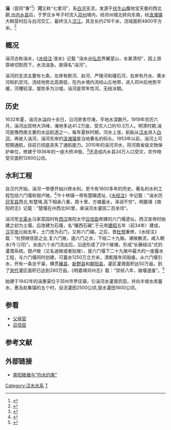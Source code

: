 {{Geobox|河流
<!-- *** Name section *** -->  
| name                        = 湍河
<!-- *** Map section *** -->
| map                         =
| map_size                    = 
| map_caption                 =
<!-- *** Country etc. *** -->
| other_name                  = 
| other_name1                 = 
| country                     ={{CHN}}
| region_type                 = 省份
| region                      =河南省 
| region1                     =                    
| region2                     = 
| region3                    =
| city_type                  =县城
| city                       =[[内乡县|内乡县]]
| city1                       =[[邓州市|邓州市]]
| city2                       =
| city3                       =
| city4                       =
| city5                       =
| city6                       =
| city7                       =
| city8                       =
| city9                       =
| city10                       = 
| city11                      = 
| city12                      = 
<!-- *** Geography *** -->
| length                      =216
| length_imperial             = 
| watershed                   =4800
| watershed_imperial          = 

<!-- *** 水源 *** -->
| source_name                 = 
| source_location             =宝天曼的关山坡
| source_region               =
| source_country              = 
| source_country1             = 
| source_elevation            =
| source_lat_d                = 
| source_lat_m                = 
| source_lat_s                = 
| source_lat_NS               = 
| source_long_d               = 
| source_long_m               = 
| source_long_s               = 
| source_long_EW              = 
<!-- *** 河口 *** -->
| mouth_name                  =
| mouth_location              =
| mouth_country               =
| mouth_country_flag          = 
| mouth_region                = 
| mouth_country1              = 
| mouth_elevation             = 
| mouth_elevation_imperial    = 
| mouth_lat_d                 = 
| mouth_lat_m                 = 
| mouth_lat_s                 = 
| mouth_lat_NS                = 
| mouth_long_d                = 
| mouth_long_m                = 
| mouth_long_s                = 
| mouth_long_EW               = 
<!-- *** 支流*** -->
| tributary_right1           = 
| tributary_left              =
| tributary_left1             =
| tributary_left2             =
| tributary_right          =
| tributary_right2             =
| tributary_right3          =
| tributary_right4  = 
<!-- *** Image *** --->
| image                       =
| image_size                  =
| image_caption               =
}}

'''湍'''（音同“專”<ref>{{cite web |url=http://dict.variants.moe.edu.tw/bookpiece/022/116349.png |title=龍龕手鏡（字典） |access-date=2017-12-17 |archive-date=2019-06-09 |archive-url=https://web.archive.org/web/20190609012836/http://dict.variants.moe.edu.tw/bookpiece/022/116349.png |dead-url=no }}</ref>）'''河'''又称“七里河”，系[[白河_(唐白河)|白河]]支流，发源于[[伏牛山|伏牛山]]腹地宝天曼的西北巅,出[[内乡县|内乡县]]后，于罗庄乡岑子村流入[[邓州|邓州]]境内，经邓州城北转向东南，经[[汲滩镇|汲滩镇]]大韩营村后与白河交汇，最终注入[[汉江_(中国)|汉江]]。其总长约216千米，流域面积4800平方米。<ref>{{cite web|url=http://nyzy.chinacourt.org/public/detail.php?id=3479|title=湍河风光|access-date=2010-10-13|archive-url=https://web.archive.org/web/20110605173453/http://nyzy.chinacourt.org/public/detail.php?id=3479|archive-date=2011-06-05|dead-url=yes}}</ref>

==概况==
湍河古称湍水，《[[水经注|水经注]]·淯水》记载 "湍水出[[弘农|弘农]]界翼望山，水甚清彻"，因上游穿峡切割而下，水流湍急，故得名"湍河"。

湍河的支流主要有七条，左岸有默河、赵河、严陵河和礓石河，右岸有丹水、黄水河和扒淤河。流经地势北高南低，在内乡境内流经山丘地带，进入邓州后地势平缓，河槽较深，堤防多为沙堤。湍河是常年性河，无结冰期。
==历史==
1632年夏，湍河水溢四十余日，沿河房舍尽淹，平地水深数尺。1919年农历六月，湍河出现特大洪峰，淹地多达41.2万亩，受灾人口约10.3万人。明清时期,湍河是豫西南主要的水运航道之一，每年夏秋时期，河水上涨，航船从[[汉水|汉水]]进入[[白河_(唐白河)|白河]]，再驶入湍河，湍河东岸的[[汲滩镇|汲滩镇]]是当地著名的码头。1953年以前，湍河上可短期通航，目前已彻底丧失了通航能力。2010年的湍河洪水，将河南省级文物保护单位，修建于1936年的一座大桥冲毁，<ref>{{cite web|url=http://henan.people.com.cn/news/2010/07/26/495579.html|title=内乡“湍河一桥”3孔桥梁被冲塌}}{{dead link|date=2018年3月 |bot=InternetArchiveBot |fix-attempted=yes }}</ref>还造成内乡县24万人口受灾，农作物受灾面积12600公顷。

==水利工程==
自汉代开始，湍河一带便开始兴修水利，至今有1600多年的历史。著名的水利工程包括六门堰和钳卢陂。<ref>{{cite web|url=http://www.smsl.gov.cn/pdisplay.asp?pid=1179|title=水利人物----召信臣（西汉）|deadurl=yes|archiveurl=https://web.archive.org/web/20160304113113/http://www.smsl.gov.cn/pdisplay.asp?pid=1179|archivedate=2016-03-04}}</ref>今十林镇一带有楚碣遗址,《[[水经注|水经注]]》中记载："湍水历[[冠军县|冠军县]]西北,有楚堨,高下相承八重，周十里，方塘蓄水，泽润不穷“。明嘉靖《南阳府志》记载：”楚堰在州西北60里，承湍河水灌田二百余顷“。

湍河至[[文渠乡|文渠乡]]马家菜园村有[[西汉|西汉]]南阳太守[[召信臣|召信臣]]修建的六门堰遗址。西汉宣帝时始建之初为土堰，后改建为石堰，名“穰西石碣”,于元帝[[建昭|建昭]]五年（前34年）建成，[[汉平帝|汉平帝]]元始五年，土门改为石门，又称六门碣。之后，晋[[杜预|杜预]]重修，《水经注》载：“杜预继信臣之业,复六门陂，遏六门之水，下结二十九陂。诸陂散流，咸入朝水(今刁河)”。水由六个水门流出后，沿途形成了29个陂塘，形成“长藤结瓜”式的灌溉系统。钳卢陂（又名迪陂或者狄陂），是六门堰下二十九陂中最大的一座蓄水工程，与六门堰同时创建，可蓄水1250万立方米，清乾隆年间毁废。从六门堰引水，开有一条总干渠，横贯[[穰县|穰县]]、[[新野县|新野县]]和[[朝阳县|朝阳县]]，灌区灌溉面积达50万亩。到了[[宋代|宋代]]灌区面积已达到280万亩。《明嘉靖邓州志》载：“崇祯八年，陂堰遂废”。<ref>{{cite web|url=http://www.ha.xinhuanet.com/guanggao/dengzhou/rwdz119.htm|title=六门堤|accessdate=2011-02-06|archive-date=2013-12-22|archive-url=https://web.archive.org/web/20131222172905/http://www.ha.xinhuanet.com/guanggao/dengzhou/rwdz119.htm|dead-url=no}}</ref>

始建于1942年的湍惠渠位于邓州市罗庄镇，引湍河水灌溉农田，并向半坡水库蓄水，惠及赵集镇的五个村，自流灌田2500公顷,提水灌田1600公顷。

==参看==
*[[父母官|父母官]]
*[[召信臣|召信臣]]

==参考文献==
<div class="references-small">
<references></references>
</div>

==外部链接==
*[http://www.chinawater.net.cn/gpwyh/ggyfhs/ArticleView.asp?ArticleID=22153 南阳陂塘与“均水约束”]

{{汉水水系}}

[[Category:汉水水系|Category:汉水水系]]
[[Category:南阳地理|T]]